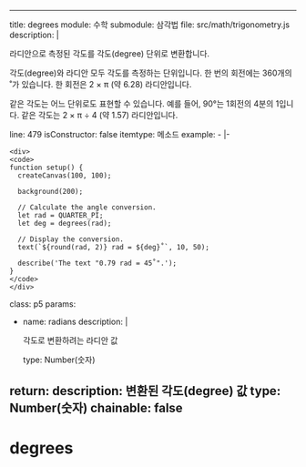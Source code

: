 
---
title: degrees
module: 수학
submodule: 삼각법
file: src/math/trigonometry.js
description: |
  <p>라디안으로 측정된 각도를 각도(degree) 단위로 변환합니다.</p>
  <p>각도(degree)와 라디안 모두 각도를 측정하는 단위입니다. 한 번의 회전에는 360개의 ˚가 있습니다. 한 회전은 2 × π (약 6.28) 라디안입니다.</p>
  <p>같은 각도는 어느 단위로도 표현할 수 있습니다. 예를 들어, 90°는 1회전의 4분의 1입니다.
  같은 각도는 2 × π ÷ 4
  (약 1.57) 라디안입니다.</p>
line: 479
isConstructor: false
itemtype: 메소드
example:
  - |-

    <div>
    <code>
    function setup() {
      createCanvas(100, 100);

      background(200);

      // Calculate the angle conversion.
      let rad = QUARTER_PI;
      let deg = degrees(rad);

      // Display the conversion.
      text(`${round(rad, 2)} rad = ${deg}˚`, 10, 50);

      describe('The text "0.79 rad = 45˚".');
    }
    </code>
    </div>
class: p5
params:
  - name: radians
    description: |
      <p>각도로 변환하려는 라디안 값</p>
    type: Number(숫자)
return:
  description: 변환된 각도(degree) 값
  type: Number(숫자)
chainable: false
---


# degrees
